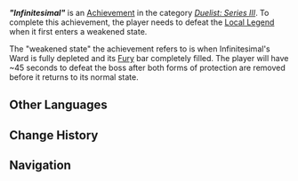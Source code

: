 {{Achievement Infobox
|title        = "Infinitesimal"
|id           = 82287
|order id     = 2287
|category     = Duelist: Series III
|description  = Defeat Infinitesimal when it first enters a weakened state.
|requirements = 
|primogems    = 20
|tracking     = 
|topic        = Local Legend;Eroding Avatar of Lava
|quest        = 
|hidden       = 
|set          = "Infinitesimal" (Achievement)
|tier         = 3
|tiers_total  = 3
}}
'''''"Infinitesimal"''''' is an [[Achievement]] in the category ''[[Duelist: Series III]]''. To complete this achievement, the player needs to defeat the [[Local Legend]] {{Enemy|Eroding Avatar of Lava|text="Infinitesimal" &mdash; A Fiery Stone Gathers No Moss}} when it first enters a weakened state.

The "weakened state" the achievement refers to is when Infinitesimal's {{Geo}} Ward is fully depleted and its [[Fury]] bar completely filled. The player will have ~45 seconds to defeat the boss after both forms of protection are removed before it returns to its normal state.
<!--
==Gameplay Notes==
<gallery>
Achievement Infinitesimal Location.png|Map Location
Achievement Infinitesimal Location Context.png|Location Context
</gallery>
-->
==Other Languages==
{{Transclude|"Infinitesimal" (Achievement)|Other Languages}}

==Change History==
{{Change History|5.5}}

==Navigation==
{{Achievement Navbox}}